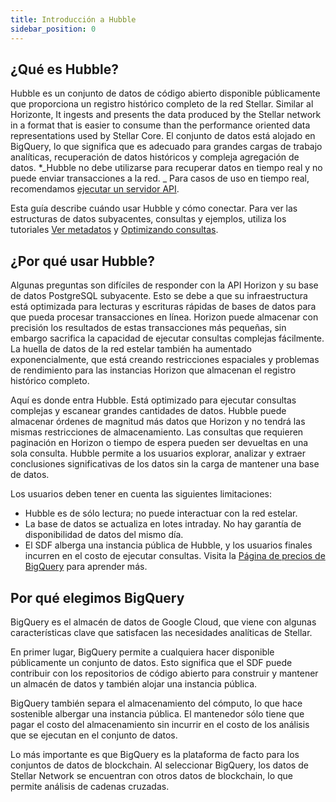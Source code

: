 ```yaml
---
title: Introducción a Hubble
sidebar_position: 0
---
```


## ¿Qué es Hubble?

Hubble es un conjunto de datos de código abierto disponible públicamente que proporciona un registro histórico completo de la red Stellar. Similar al Horizonte, It ingests and presents the data produced by the Stellar network in a format that is easier to consume than the performance oriented data representations used by Stellar Core. El conjunto de datos está alojado en BigQuery, lo que significa que es adecuado para grandes cargas de trabajo analíticas, recuperación de datos históricos y compleja agregación de datos. \*_Hubble no debe utilizarse para recuperar datos en tiempo real y no puede enviar transacciones a la red. _ Para casos de uso en tiempo real, recomendamos [ejecutar un servidor API](../horizon/admin-guide/README.mdx).

Esta guía describe cuándo usar Hubble y cómo conectar. Para ver las estructuras de datos subyacentes, consultas y ejemplos, utiliza los tutoriales [Ver metadatos](./analyst-guide/viewing-metadata.mdx) y [Optimizando consultas](./analyst-guide/optimizing-queries.mdx).

## ¿Por qué usar Hubble?

Algunas preguntas son difíciles de responder con la API Horizon y su base de datos PostgreSQL subyacente. Esto se debe a que su infraestructura está optimizada para lecturas y escrituras rápidas de bases de datos para que pueda procesar transacciones en línea. Horizon puede almacenar con precisión los resultados de estas transacciones más pequeñas, sin embargo sacrifica la capacidad de ejecutar consultas complejas fácilmente. La huella de datos de la red estelar también ha aumentado exponencialmente, que está creando restricciones espaciales y problemas de rendimiento para las instancias Horizon que almacenan el registro histórico completo.

Aquí es donde entra Hubble. Está optimizado para ejecutar consultas complejas y escanear grandes cantidades de datos. Hubble puede almacenar órdenes de magnitud más datos que Horizon y no tendrá las mismas restricciones de almacenamiento. Las consultas que requieren paginación en Horizon o tiempo de espera pueden ser devueltas en una sola consulta. Hubble permite a los usuarios explorar, analizar y extraer conclusiones significativas de los datos sin la carga de mantener una base de datos.

Los usuarios deben tener en cuenta las siguientes limitaciones:

- Hubble es de sólo lectura; no puede interactuar con la red estelar.
- La base de datos se actualiza en lotes intraday. No hay garantía de disponibilidad de datos del mismo día.
- El SDF alberga una instancia pública de Hubble, y los usuarios finales incurren en el costo de ejecutar consultas. Visita la [Página de precios de BigQuery](https://cloud.google.com/bigquery/pricing#analysis_pricing_models) para aprender más.

## Por qué elegimos BigQuery

BigQuery es el almacén de datos de Google Cloud, que viene con algunas características clave que satisfacen las necesidades analíticas de Stellar.

En primer lugar, BigQuery permite a cualquiera hacer disponible públicamente un conjunto de datos. Esto significa que el SDF puede contribuir con los repositorios de código abierto para construir y mantener un almacén de datos y también alojar una instancia pública.

BigQuery también separa el almacenamiento del cómputo, lo que hace sostenible albergar una instancia pública. El mantenedor sólo tiene que pagar el costo del almacenamiento sin incurrir en el costo de los análisis que se ejecutan en el conjunto de datos.

Lo más importante es que BigQuery es la plataforma de facto para los conjuntos de datos de blockchain. Al seleccionar BigQuery, los datos de Stellar Network se encuentran con otros datos de blockchain, lo que permite análisis de cadenas cruzadas.
